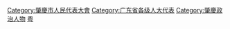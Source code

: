 [[Category:肇慶市人民代表大會|Category:肇慶市人民代表大會]]
[[Category:广东省各级人大代表|Category:广东省各级人大代表]]
[[Category:肇慶政治人物|Category:肇慶政治人物]]
[[Category:设区的市人大代表|粤]]